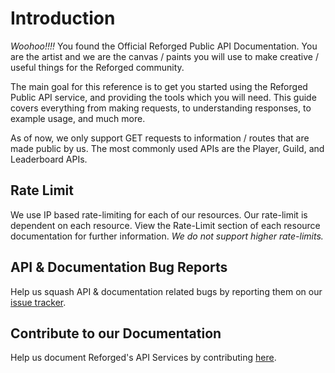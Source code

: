# Introduction

_Woohoo!!!!_ You found the Official Reforged Public API Documentation. You are the artist and we are the canvas / paints you will use to make creative / useful things for the Reforged community.

The main goal for this reference is to get you started using the Reforged Public API service, and providing the tools which you will need. This guide covers everything from making requests, to understanding responses, to example usage, and much more.

As of now, we only support GET requests to information / routes that are made public by us. The most commonly used APIs are the Player, Guild, and Leaderboard APIs.

## Rate Limit

We use IP based rate-limiting for each of our resources. Our rate-limit is dependent on each resource. View the Rate-Limit section of each resource documentation for further information. _We do not support higher rate-limits._

## API & Documentation Bug Reports

Help us squash API & documentation related bugs by reporting them on our [issue tracker](https://github.com/iamlexivale/reforged-api/issues).

## Contribute to our Documentation

Help us document Reforged's API Services by contributing [here](https://github.com/iamlexivale/reforged-docs).
